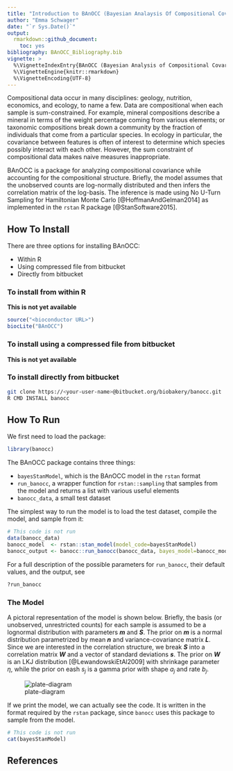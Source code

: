 ```yaml
---
title: "Introduction to BAnOCC (Bayesian Analaysis Of Compositional Covariance)"
author: "Emma Schwager"
date: "`r Sys.Date()`"
output: 
  rmarkdown::github_document:
    toc: yes
bibliography: BAnOCC_Bibliography.bib
vignette: >
  %\VignetteIndexEntry{BAnOCC (Bayesian Analysis of Compositional Covariance)}
  %\VignetteEngine{knitr::rmarkdown}
  %\VignetteEncoding{UTF-8}
---
```

Compositional data occur in many disciplines: geology, nutrition,
economics, and ecology, to name a few. Data are compositional when
each sample is sum-constrained. For example, mineral compositions
describe a mineral in terms of the weight percentage coming from
various elements; or taxonomic compositions break down a community by
the fraction of individuals that come from a particular species. In
ecology in particular, the covariance between features is often of
interest to determine which species possibly interact with each
other. However, the sum constraint of compositional data makes naive
measures inappropriate.

BAnOCC is a package for analyzing compositional covariance while
accounting for the compositional structure. Briefly, the model assumes
that the unobserved counts are log-normally distributed and then
infers the correlation matrix of the log-basis. The inference is made
using No U-Turn Sampling for Hamiltonian Monte Carlo
[@HoffmanAndGelman2014] as implemented in the `rstan` R package
[@StanSoftware2015].

## How To Install
There are three options for installing BAnOCC:

* Within R
* Using compressed file from bitbucket
* Directly from bitbucket

### To install from within R 
**This is not yet available**
```r
source("<bioconductor URL>")
biocLite("BAnOCC")
```

### To install using a compressed file from bitbucket
**This is not yet available**

### To install directly from bitbucket
```bash
git clone https://<your-user-name>@bitbucket.org/biobakery/banocc.git
R CMD INSTALL banocc
```

## How To Run
We first need to load the package:
```r
library(banocc)
```
The BAnOCC package contains three things:

* `bayesStanModel`, which is the BAnOCC model in the  `rstan` format
* `run_banocc`, a wrapper function for `rstan::sampling` that samples
  from the model and returns a list with various useful elements
* `banocc_data`, a small test dataset

The simplest way to run the model is to load the test dataset, compile
the model, and sample from it: 

```r
# This code is not run 
data(banocc_data) 
banocc_model  <- rstan::stan_model(model_code=bayesStanModel) 
banocc_output <- banocc::run_banocc(banocc_data, bayes_model=banocc_model) 
```

For a full description of the possible parameters for `run_banocc`,
their default values, and the output, see

```r
?run_banocc 
```

### The Model 

A pictoral representation of the model is shown below. Briefly, the
basis (or unobserved, unrestricted counts) for each sample is assumed
to be a lognormal distribution with parameters **$m$** and
**$S$**. The prior on **$m$** is a normal distribution parametrized by
mean **$n$** and variance-covariance matrix **$L$**. Since we are
interested in the correlation structure, we break **$S$** into a
correlation matrix **$W$** and a vector of standard deviations
**$s$**. The prior on **$W$** is an LKJ distribution
[@LewandowskiEtAl2009] with shrinkage parameter $\eta$, while the
prior on eash $s_j$ is a gamma prior with shape $a_j$ and rate $b_j$.


![plate-diagram](Figure3.png)


If we print the model, we can actually see the code. It is written in
the format required by the `rstan` package, since `banocc` uses this
package to sample from the model.
```r
# This code is not run
cat(bayesStanModel)
```

## References